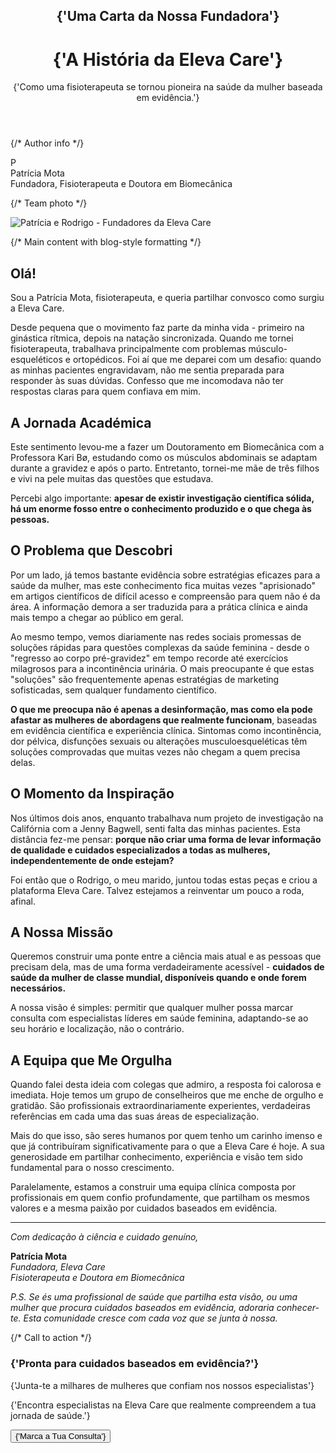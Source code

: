 
<div className="max-w-4xl mx-auto">

<header className="mb-16 pt-12 sm:pt-16">
  <div className="text-center">
    <h2 className="mt-16 font-mono text-xs/5 font-normal uppercase tracking-widest text-eleva-neutral-900/70 data-[dark]:text-eleva-neutral-900/60">
      {'Uma Carta da Nossa Fundadora'}
    </h2>
    <h1 className="mt-2 text-pretty font-serif text-4xl font-light tracking-tighter text-eleva-primary data-[dark]:text-eleva-neutral-100 sm:text-6xl">
      {'A História da Eleva Care'}
    </h1>
    <div className="mx-auto mt-6 max-w-2xl text-balance text-base font-light text-eleva-neutral-900 lg:text-xl">
      {'Como uma fisioterapeuta se tornou pioneira na saúde da mulher baseada em evidência.'}
    </div>
  </div>
</header>

{/* Author info */}

<div className="mb-12 mt-10 flex items-center justify-center gap-3">
  <div className="flex aspect-square size-12 items-center justify-center rounded-full bg-gradient-to-br from-pink-400 to-purple-500">
    <span className="text-lg font-semibold text-white">P</span>
  </div>
  <div className="text-center">
    <div className="font-medium text-gray-900">Patrícia Mota</div>
    <div className="text-sm text-gray-600">Fundadora, Fisioterapeuta e Doutora em Biomecânica</div>
  </div>
</div>

{/* Team photo */}

<div className="mb-16 mt-12">
  <Image
    src="/img/about/team-photo.png"
    alt="Patrícia e Rodrigo - Fundadores da Eleva Care"
    width={900}
    height={600}
    className="mx-auto rounded-2xl shadow-lg"
    loading="lazy"
    sizes="(max-width: 768px) 100vw, (max-width: 1200px) 80vw, 800px"
  />
</div>

{/* Main content with blog-style formatting */}

<div className="prose prose-lg prose-gray max-w-none">

## Olá!

Sou a Patrícia Mota, fisioterapeuta, e queria partilhar convosco como surgiu a Eleva Care.

Desde pequena que o movimento faz parte da minha vida - primeiro na ginástica rítmica, depois na natação sincronizada. Quando me tornei fisioterapeuta, trabalhava principalmente com problemas músculo-esqueléticos e ortopédicos. Foi aí que me deparei com um desafio: quando as minhas pacientes engravidavam, não me sentia preparada para responder às suas dúvidas. Confesso que me incomodava não ter respostas claras para quem confiava em mim.

## A Jornada Académica

Este sentimento levou-me a fazer um Doutoramento em Biomecânica com a Professora Kari Bø, estudando como os músculos abdominais se adaptam durante a gravidez e após o parto. Entretanto, tornei-me mãe de três filhos e vivi na pele muitas das questões que estudava.

Percebi algo importante: **apesar de existir investigação científica sólida, há um enorme fosso entre o conhecimento produzido e o que chega às pessoas.**

## O Problema que Descobri

Por um lado, já temos bastante evidência sobre estratégias eficazes para a saúde da mulher, mas este conhecimento fica muitas vezes "aprisionado" em artigos científicos de difícil acesso e compreensão para quem não é da área. A informação demora a ser traduzida para a prática clínica e ainda mais tempo a chegar ao público em geral.

Ao mesmo tempo, vemos diariamente nas redes sociais promessas de soluções rápidas para questões complexas da saúde feminina - desde o "regresso ao corpo pré-gravidez" em tempo recorde até exercícios milagrosos para a incontinência urinária. O mais preocupante é que estas "soluções" são frequentemente apenas estratégias de marketing sofisticadas, sem qualquer fundamento científico.

**O que me preocupa não é apenas a desinformação, mas como ela pode afastar as mulheres de abordagens que realmente funcionam**, baseadas em evidência científica e experiência clínica. Sintomas como incontinência, dor pélvica, disfunções sexuais ou alterações musculoesqueléticas têm soluções comprovadas que muitas vezes não chegam a quem precisa delas.

## O Momento da Inspiração

Nos últimos dois anos, enquanto trabalhava num projeto de investigação na Califórnia com a Jenny Bagwell, senti falta das minhas pacientes. Esta distância fez-me pensar: **porque não criar uma forma de levar informação de qualidade e cuidados especializados a todas as mulheres, independentemente de onde estejam?**

Foi então que o Rodrigo, o meu marido, juntou todas estas peças e criou a plataforma Eleva Care. Talvez estejamos a reinventar um pouco a roda, afinal.

## A Nossa Missão

Queremos construir uma ponte entre a ciência mais atual e as pessoas que precisam dela, mas de uma forma verdadeiramente acessível - **cuidados de saúde da mulher de classe mundial, disponíveis quando e onde forem necessários.**

A nossa visão é simples: permitir que qualquer mulher possa marcar consulta com especialistas líderes em saúde feminina, adaptando-se ao seu horário e localização, não o contrário.

## A Equipa que Me Orgulha

Quando falei desta ideia com colegas que admiro, a resposta foi calorosa e imediata. Hoje temos um grupo de conselheiros que me enche de orgulho e gratidão. São profissionais extraordinariamente experientes, verdadeiras referências em cada uma das suas áreas de especialização.

Mais do que isso, são seres humanos por quem tenho um carinho imenso e que já contribuíram significativamente para o que a Eleva Care é hoje. A sua generosidade em partilhar conhecimento, experiência e visão tem sido fundamental para o nosso crescimento.

Paralelamente, estamos a construir uma equipa clínica composta por profissionais em quem confio profundamente, que partilham os mesmos valores e a mesma paixão por cuidados baseados em evidência.

---

_Com dedicação à ciência e cuidado genuíno,_

**Patrícia Mota**  
_Fundadora, Eleva Care_  
_Fisioterapeuta e Doutora em Biomecânica_

_P.S. Se és uma profissional de saúde que partilha esta visão, ou uma mulher que procura cuidados baseados em evidência, adoraria conhecer-te. Esta comunidade cresce com cada voz que se junta à nossa._

</div>

{/* Call to action */}

<div className="mt-16 rounded-3xl bg-gradient-to-br from-pink-50 to-purple-50 py-16 text-center">
  <h3 className="mx-auto max-w-xs font-mono text-xs/5 font-normal uppercase tracking-widest text-eleva-neutral-900/70">
    {'Pronta para cuidados baseados em evidência?'}
  </h3>
  <p className="mx-auto mt-2 max-w-3xl text-pretty font-serif text-4xl font-light tracking-tighter text-eleva-neutral-900 sm:text-5xl">
    {'Junta-te a milhares de mulheres que confiam nos nossos especialistas'}
  </p>
  <p className="mx-auto mt-6 max-w-xl text-sm/6 text-eleva-neutral-900/60">
    {'Encontra especialistas na Eleva Care que realmente compreendem a tua jornada de saúde.'}
  </p>
  <div className="mt-8 flex justify-center gap-4">
    <Link href="/#experts">
      <Button size="lg" className="rounded-full">
        {'Marca a Tua Consulta'}
      </Button>
    </Link>
  </div>
</div>

</div>
